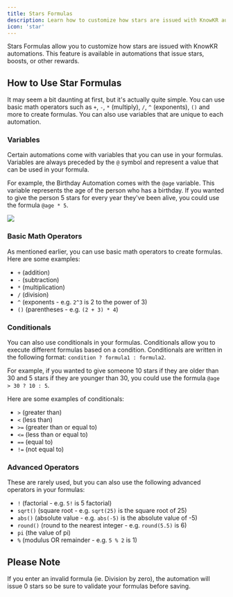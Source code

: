 ```yaml
---
title: Stars Formulas
description: Learn how to customize how stars are issued with KnowKR automations.
icon: 'star'
---
```


Stars Formulas allow you to customize how stars are issued with KnowKR automations. This feature is available in automations that issue stars, boosts, or other rewards.

## How to Use Star Formulas

It may seem a bit daunting at first, but it's actually quite simple. You can use basic math operators such as `+`, `-`, `*` (multiply), `/`, `^` (exponents), `()` and more to create formulas. You can also use variables that are unique to each automation.


### Variables

Certain automations come with variables that you can use in your formulas. Variables are always preceded by the `@` symbol and represent a value that can be used in your formula.

For example, the Birthday Automation comes with the `@age` variable. This variable represents the age of the person who has a birthday. If you wanted to give the person 5 stars for every year they've been alive, you could use the formula `@age * 5`.

<Frame>
    <img src="/images/variables-input.png" style={{ borderRadius: '0.5rem' }} />
</Frame>


### Basic Math Operators

As mentioned earlier, you can use basic math operators to create formulas. Here are some examples:

- `+` (addition)
- `-` (subtraction)
- `*` (multiplication)
- `/` (division)
- `^` (exponents - e.g. `2^3` is 2 to the power of 3)
- `()` (parentheses - e.g. `(2 + 3) * 4`)

### Conditionals

You can also use conditionals in your formulas. Conditionals allow you to execute different formulas based on a condition. Conditionals are written in the following format: `condition ? formula1 : formula2`.

For example, if you wanted to give someone 10 stars if they are older than 30 and 5 stars if they are younger than 30, you could use the formula `@age > 30 ? 10 : 5`.

Here are some examples of conditionals:

- `>` (greater than)
- `<` (less than)
- `>=` (greater than or equal to)
- `<=` (less than or equal to)
- `==` (equal to)
- `!=` (not equal to)

### Advanced Operators

These are rarely used, but you can also use the following advanced operators in your formulas:

- `!` (factorial - e.g. `5!` is 5 factorial)
- `sqrt()` (square root - e.g. `sqrt(25)` is the square root of 25)
- `abs()` (absolute value - e.g. `abs(-5)` is the absolute value of -5)
- `round()` (round to the nearest integer - e.g. `round(5.5)` is 6)
- `pi` (the value of pi)
- `%` (modulus OR remainder - e.g. `5 % 2` is 1)

## Please Note

If you enter an invalid formula (ie. Division by zero), the automation will issue 0 stars so be sure to validate your formulas before saving.